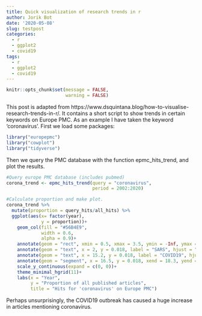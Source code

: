 ```yaml
---
title: Quick visualization of research trends in r
author: Jorik Bot
date: '2020-05-08'
slug: testpost
categories:
  - r
  - ggplot2
  - covid19
tags:
  - r
  - ggplot2
  - covid19
---
```


```r
knitr::opts_chunk$set(message = FALSE,
                      warning = FALSE)
```

This post is adapted from https://www.dsquintana.blog/how-to-visualise-research-trends-in-r/. It contains a short script  to show trends in certain keywords on Europe PMC. As an example I have taken the keyword 'coronavirus'. First we load some packages:

```r
library("europepmc")
library("cowplot")
library("tidyverse")
```

Then we query the PMC database with the function epmc_hits_trend, and plot the results.
```r
#Query europe PMC database (includes pubmed)
corona_trend <- epmc_hits_trend(query = "coronavirus", 
                                period = 2002:2020)

#Calculate proportion and make plot.
corona_trend %>%
  mutate(proportion = query_hits/all_hits) %>%
  ggplot(aes(x= factor(year), 
             y = proportion))+
    geom_col(fill = "#56B4E9",
             width = 0.6,
             alpha = 0.9)+
    annotate(geom = "rect", xmin = 0.5, xmax = 3.5, ymin = -Inf, ymax = Inf, fill = "red", alpha = 0.3)+
    annotate(geom = "text", x = 2, y = 0.018, label = "SARS", hjust = "center")+
    annotate(geom = "text", x = 15.2, y = 0.018, label = "COVID19", hjust = "center")+
    annotate(geom = "segment", x = 16.5, y = 0.018, xend = 18.3, yend = 0.018, arrow = arrow(length = unit(2, "mm"))) +
    scale_y_continuous(expand = c(0, 0))+
    theme_minimal_hgrid(11)+
    labs(x = "Year",
         y = "Proportion of all published articles",
         title = "Hits for 'coronavirus' on Europe PMC")
```
Perhaps unsurprisingly, the COVID19 outbreak has caused a huge increase in articles mentioning coronavirus. 



